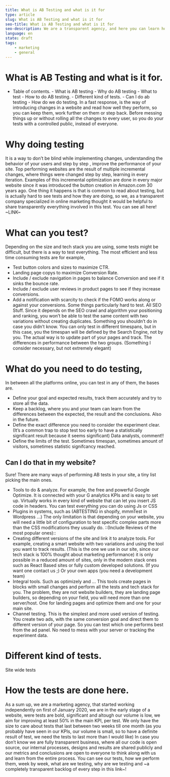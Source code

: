 ```yaml
---
title: What is AB Testing and what is it for
type: article
slug: What is AB Testing and what is it for
seo-title: What is AB Testing and what is it for
seo-description: We are a transparent agency, and here you can learn how we get clients and show how convenient we are for them.
language: en
state: draft
tags:
    - marketing
    - general
---
```


# What is AB Testing and what is it for.

-   Table of contents. - What is AB testing - Why do AB testing - What to test - How to do AB testing. - Different kind of tests. - Can I do ab testing - How do we do testing.
    In a fast response, is the way of introducing changes in a website and read how well they perform, so you can keep them, work further on them or step back. Before messing things up or without rolling all the changes to every user, so you do your tests with a controlled public, instead of everyone.

# Why doing testing

It is a way to don’t be blind while implementing changes, understanding the behavior of your users and step by step , improve the performance of your site.
Top performing websites are the result of multiple incremental changes, where things were changed step by step, learning in every iteration. Examples of this incremental optimization are done in every major website since it was introduced the button creation in Amazon.com 30 years ago.
One thing it happens is that is common to read about testing, but is actually hard to see tests and how they are doing, so we, as a transparent company specialized in online marketing thought it would be helpful to share transparently everything involved in this test. You can see all here! ~LINK~

# What can you test?

Depending on the size and tech stack you are using, some tests might be difficult, but there is a way to test everything.
The most efficient and less time consuming tests are for example,

-   Test button colors and sizes to maximize CTR.
-   Landing page copys to maximize Conversion Rate.
-   Include / exclude navigation in pages to balance Conversion and see if it sinks the bounce rate.
-   Include / exclude user reviews in product pages to see if they increase conversions.
-   Add a notification with scarcity to check if the FOMO works along or against your conversions.
    Some things particularly hard to test.
    All SEO Stuff.
    Since it depends on the SEO crawl and algorithm your positioning and ranking, you won’t be able to test the same content with two variations without creating duplicates. Something you shouldn’t do in case you didn’t know. You can only test in different timespans, but in this case, you the timespan will be defined by the Search Engine, not by you.
    The actual way is to update part of your pages and track. The differences in performance between the two groups. (Something I consider necessary, but not extremely elegant)

# What do you need to do testing,

In between all the platforms online, you can test in any of them, the bases are.

-   Define your goal and expected results, track them accurately and try to store all the data.
-   Keep a backlog, where you and your team can learn from the differences between the expected, the result and the conclusions. Also in the future.
-   Define the exact difference you need to consider the experiment clear. (It’s a common trap to stop test too early to have a statistically significant result because it seems significant) Data analysts, comment!!
-   Define the limits of the test. Sometimes timespan, sometimes amount of visitors, sometimes statistic signifcancy reached.

## Can I do that in my website?

Sure! There are many ways of performing AB tests in your site, a tiny list picking the main ones.

-   Tools to do & analyze. For example, the free and powerful Google Optimize. It is connected with your G analytics KPIs and is easy to set up. Virtually works in every kind of website that can let you insert JS code in headers. You can test everything you can do using Js or CSS
-   Plugins in systems, such as (ABTESTING in shopify, mmmTest in Wordpress ...) The only limitation is that depending on your website, you will need a little bit of configuration to test specific complex parts more than the CSS modifications they usually do. ::(Include Reviews of the most popular ones)::
-   Creating different versions of the site and link it to analyze tools. For example, creating a smart website with two variations and using the tool you want to track results. (This is the one we use in our site, since our tech stack is 100% thought about marketing performance) it is only possible in a reduced amount of sites, only in the modern stack ones such as React Based sites or fully custom developed solutions. (If you want one contact us ;) Or your own apps (you need a development team)
-   Integral tools. Such as optimizely and ... This tools create pages in blocks with small changes and perform all the tests and tech stack for you. The problem, they are not website builders, they are landing page builders, so depending on your field, you will need more than one server/host. One for landing pages and optimize them and one for your main site.
-   Channel testing. This is the simplest and more used version of testing. You create two ads, with the same conversion goal and direct them to different version of your page. So you can test which one performs best from the ad panel. No need to mess with your server or tracking the experiment data.

# Different kind of tests.

Site wide tests

# How the tests are done here.

As a sum up, we are a marketing agency, that started working independently on first of January 2020, we are in the early stage of a website, were tests are bold, significant and altough our volume is low, we aim for improving at least 50% in the main KPI, per test.
We only have the size to care about tests that last between two weeks till one month (as you probably have seen in our KPIs, our volume is small, so to have a definite result of test, we need the tests to last more than I would like)
In case you don’t know we are fully transparent business, where all our code is open source, our internal processes, designs and results are shared publicly and our metrics and conclusions are open to everyone to think along with us and learn from the entire process.
You can see our tests, how we perform them, week by week, what are we testing, why are we testing and ~a completely transparent backlog of every step in this link~!
